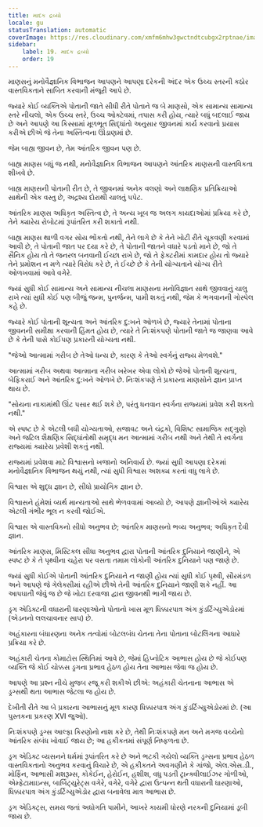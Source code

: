 ```yaml
---
title: માદક દ્રવ્યો
locale: gu
statusTranslation: automatic
coverImage: https://res.cloudinary.com/xmfm6mhw3gwctndtcubgx2rptnae/image/upload/v1741354419/small_cover_la_gran_rebelion_28716e29d2.webp
sidebar:
    label: 19. માદક દ્રવ્યો
    order: 19
---
```

માણસનું મનોવૈજ્ઞાનિક વિભાજન આપણને આપણા દરેકની અંદર એક ઉચ્ચ સ્તરની કઠોર વાસ્તવિકતાને સાબિત કરવાની મંજૂરી આપે છે.

જ્યારે કોઈ વ્યક્તિએ પોતાની જાતે સીધી રીતે પોતાને જ બે માણસો, એક સામાન્ય સામાન્ય સ્તરે નીચલો, એક ઉચ્ચ સ્તરે, ઉચ્ચ ઓક્ટેવમાં, તપાસ કરી હોય, ત્યારે બધું બદલાઈ જાય છે અને આપણે આ કિસ્સામાં મૂળભૂત સિદ્ધાંતો અનુસાર જીવનમાં કાર્ય કરવાનો પ્રયાસ કરીએ છીએ જે તેના અસ્તિત્વના ઊંડાણમાં છે.

જેમ બાહ્ય જીવન છે, તેમ આંતરિક જીવન પણ છે.

બાહ્ય માણસ બધું જ નથી, મનોવૈજ્ઞાનિક વિભાજન આપણને આંતરિક માણસની વાસ્તવિકતા શીખવે છે.

બાહ્ય માણસની પોતાની રીત છે, તે જીવનમાં અનેક વલણો અને લાક્ષણિક પ્રતિક્રિયાઓ સાથેની એક વસ્તુ છે, અદ્રશ્ય દોરાથી ચાલતું પપેટ.

આંતરિક માણસ અધિકૃત અસ્તિત્વ છે, તે અન્ય ખૂબ જ અલગ કાયદાઓમાં પ્રક્રિયા કરે છે, તેને ક્યારેય રોબોટમાં રૂપાંતરિત કરી શકાતો નથી.

બાહ્ય માણસ થાળી વગર સોય ભોંકતો નથી, તેને લાગે છે કે તેને ખોટી રીતે ચૂકવણી કરવામાં આવી છે, તે પોતાની જાત પર દયા કરે છે, તે પોતાની જાતને વધારે પડતો માને છે, જો તે સૈનિક હોય તો તે જનરલ બનવાની ઈચ્છા રાખે છે, જો તે ફેક્ટરીમાં કામદાર હોય તો જ્યારે તેને પ્રમોશન ન મળે ત્યારે વિરોધ કરે છે, તે ઈચ્છે છે કે તેની યોગ્યતાને યોગ્ય રીતે ઓળખવામાં આવે વગેરે.

જ્યાં સુધી કોઈ સામાન્ય અને સામાન્ય નીચલા માણસના મનોવિજ્ઞાન સાથે જીવવાનું ચાલુ રાખે ત્યાં સુધી કોઈ પણ બીજું જન્મ, પુનર્જન્મ, પામી શકતું નથી, જેમ કે ભગવાનની ગોસ્પેલ કહે છે.

જ્યારે કોઈ પોતાની શૂન્યતા અને આંતરિક દુ:ખને ઓળખે છે, જ્યારે તેનામાં પોતાના જીવનની સમીક્ષા કરવાની હિંમત હોય છે, ત્યારે તે નિઃશંકપણે પોતાની જાતે જ જાણવા આવે છે કે તેની પાસે કોઈપણ પ્રકારની યોગ્યતા નથી.

"જેઓ આત્મામાં ગરીબ છે તેઓ ધન્ય છે, કારણ કે તેઓ સ્વર્ગનું રાજ્ય મેળવશે."

આત્મામાં ગરીબ અથવા આત્માના ગરીબ ખરેખર એવા લોકો છે જેઓ પોતાની શૂન્યતા, બેફિકરાઈ અને આંતરિક દુ:ખને ઓળખે છે. નિઃશંકપણે તે પ્રકારના માણસોને જ્ઞાન પ્રાપ્ત થાય છે.

"સોયના નાકામાંથી ઊંટ પસાર થઈ શકે છે, પરંતુ ધનવાન સ્વર્ગના રાજ્યમાં પ્રવેશ કરી શકતો નથી."

એ સ્પષ્ટ છે કે એટલી બધી યોગ્યતાઓ, સજાવટ અને ચંદ્રકો, વિશિષ્ટ સામાજિક સદ્ગુણો અને જટિલ શૈક્ષણિક સિદ્ધાંતોથી સમૃદ્ધ મન આત્મામાં ગરીબ નથી અને તેથી તે સ્વર્ગના રાજ્યમાં ક્યારેય પ્રવેશી શકતું નથી.

રાજ્યમાં પ્રવેશવા માટે વિશ્વાસનો ખજાનો અનિવાર્ય છે. જ્યાં સુધી આપણા દરેકમાં મનોવૈજ્ઞાનિક વિભાજન થયું નથી, ત્યાં સુધી વિશ્વાસ અશક્ય કરતાં વધુ લાગે છે.

વિશ્વાસ એ શુદ્ધ જ્ઞાન છે, સીધો પ્રાયોગિક જ્ઞાન છે.

વિશ્વાસને હંમેશાં વ્યર્થ માન્યતાઓ સાથે ભેળવવામાં આવ્યો છે, આપણે જ્ઞાનીઓએ ક્યારેય એટલી ગંભીર ભૂલ ન કરવી જોઈએ.

વિશ્વાસ એ વાસ્તવિકનો સીધો અનુભવ છે; આંતરિક માણસનો ભવ્ય અનુભવ; અધિકૃત દૈવી જ્ઞાન.

આંતરિક માણસ, મિસ્ટિકલ સીધા અનુભવ દ્વારા પોતાની આંતરિક દુનિયાને જાણીને, એ સ્પષ્ટ છે કે તે પૃથ્વીના ચહેરા પર વસતા તમામ લોકોની આંતરિક દુનિયાને પણ જાણે છે.

જ્યાં સુધી કોઈએ પોતાની આંતરિક દુનિયાને ન જાણી હોય ત્યાં સુધી કોઈ પૃથ્વી, સૌરમંડળ અને આપણે જે ગેલેક્સીમાં રહીએ છીએ તેની આંતરિક દુનિયાને જાણી શકે નહીં. આ આપઘાતી જેવું જ છે જે ખોટા દરવાજા દ્વારા જીવનથી ભાગી જાય છે.

ડ્રગ એડિક્ટની વધારાની ધારણાઓનો પોતાનો ખાસ મૂળ ધિક્કારપાત્ર અંગ કુંડર્ટિગ્યુએડોરમાં (એડનનો લલચાવનાર સાપ) છે.

અહંકારના બંધારણના અનેક તત્વોમાં બોટલબંધ ચેતના તેના પોતાના બોટલિંગના આધારે પ્રક્રિયા કરે છે.

અહંકારી ચેતના કોમાટોસ સ્થિતિમાં આવે છે, જેમાં હિપ્નોટિક આભાસ હોય છે જે કોઈપણ વ્યક્તિ જે કોઈ ચોક્કસ ડ્રગના પ્રભાવ હેઠળ હોય તેના આભાસ જેવા જ હોય છે.

આપણે આ પ્રશ્ન નીચે મુજબ રજૂ કરી શકીએ છીએ: અહંકારી ચેતનાના આભાસ એ ડ્રગ્સથી થતા આભાસ જેટલા જ હોય છે.

દેખીતી રીતે આ બે પ્રકારના આભાસનું મૂળ કારણ ધિક્કારપાત્ર અંગ કુંડર્ટિગ્યુએડોરમાં છે. (આ પુસ્તકના પ્રકરણ XVI જુઓ).

નિઃશંકપણે ડ્રગ્સ આલ્ફા કિરણોનો નાશ કરે છે, તેથી નિઃશંકપણે મન અને મગજ વચ્ચેનો આંતરિક સંબંધ ખોવાઈ જાય છે; આ હકીકતમાં સંપૂર્ણ નિષ્ફળતા છે.

ડ્રગ એડિક્ટ વ્યસનને ધર્મમાં રૂપાંતરિત કરે છે અને ભટકી ગયેલો વ્યક્તિ ડ્રગ્સના પ્રભાવ હેઠળ વાસ્તવિકતાનો અનુભવ કરવાનું વિચારે છે, એ હકીકતને અવગણીને કે ગાંજો, એલ.એસ.ડી., મોર્ફિન, આભાસી મશરૂમ્સ, કોકેઈન, હેરોઈન, હશીશ, વધુ પડતી ટ્રાન્ક્વીલાઈઝર ગોળીઓ, એમ્ફેટામાઇન્સ, બાર્બિટ્યુરેટ્સ વગેરે, વગેરે, વગેરે દ્વારા ઉત્પન્ન થતી વધારાની ધારણાઓ, ધિક્કારપાત્ર અંગ કુંડર્ટિગ્યુએડોર દ્વારા બનાવેલા માત્ર આભાસ છે.

ડ્રગ એડિક્ટ્સ, સમય જતાં અધોગતિ પામીને, આખરે કાયમી ધોરણે નરકની દુનિયામાં ડૂબી જાય છે.

